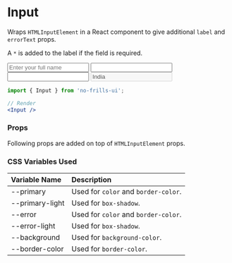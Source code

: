 
<Meta title='Declarative Components/Input' component={Input} />

# Input

Wraps `HTMLInputElement` in a React component to give additional `label` and `errorText` props.

A `*` is added to the label if the field is required.

<Preview>
    <form>
        <Input
            label='Name'
            type='text'
            minLength={4}
            style={{ width: '300px' }}
            placeholder='Enter your full name'
            required
        />
        <Input
            label='Email'
            type='email'
            required
        />
        <Input
            label='Website'
            type='url'
        />
        <Input
            label='Country'
            type='text'
            value='India'
            disabled
        />
    </form>
</Preview>

```jsx
import { Input } from 'no-frills-ui';

// Render
<Input />
```
### Props
Following props are added on top of `HTMLInputElement` props.
<Props of={Input} />

### CSS Variables Used

| Variable Name | Description |
| :- | :- |
| --primary | Used for `color` and `border-color`. |
| --primary-light | Used for `box-shadow`. |
| --error | Used for `color` and `border-color`. |
| --error-light | Used for `box-shadow`. |
| --background | Used for `background-color`. |
| --border-color | Used for `border-color`. |
